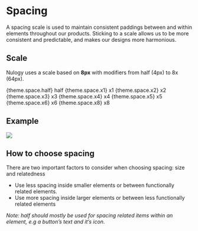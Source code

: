 
# Spacing

A spacing scale is used to maintain consistent paddings between and within elements throughout our products. Sticking to a scale allows us to be more consistent and predictable, and makes our designs more harmonious.

## Scale

Nulogy uses a scale based on **8px** with modifiers from half (4px) to 8x (64px).

<Flex maxWidth={COPY_WIDTH} m="0 auto" justifyContent="space-between">
  <Box>
    <Flex height="64px" verticalAlign="bottom" alignItems="flex-end">
      <Box
        bg="lightBlue"
        mx="auto"
        mb="x2"
        height={theme.space.half}
        width={theme.space.half}
      />
    </Flex>
    <Text
      textAlign="center"
      fontSize={{ extraSmall: "small", medium: "medium" }}
      mb="half"
    >
      {theme.space.half}
    </Text>
    <Text textAlign="center" fontSize="small">
      half
    </Text>
  </Box>
  <Box>
    <Flex height="64px" verticalAlign="bottom" alignItems="flex-end">
      <Box
        bg="lightBlue"
        mx="auto"
        mb="x2"
        height={theme.space.x1}
        width={theme.space.x1}
      />
    </Flex>
    <Text
      textAlign="center"
      fontSize={{ extraSmall: "small", medium: "medium" }}
      mb="half"
    >
      {theme.space.x1}
    </Text>
    <Text textAlign="center" fontSize="small">
      x1
    </Text>
  </Box>
  <Box>
    <Flex height="64px" verticalAlign="bottom" alignItems="flex-end">
      <Box
        bg="lightBlue"
        mx="auto"
        mb="x2"
        height={theme.space.x2}
        width={theme.space.x2}
      />
    </Flex>
    <Text
      textAlign="center"
      fontSize={{ extraSmall: "small", medium: "medium" }}
      mb="half"
    >
      {theme.space.x2}
    </Text>
    <Text textAlign="center" fontSize="small">
      x2
    </Text>
  </Box>
  <Box>
    <Flex height="64px" verticalAlign="bottom" alignItems="flex-end">
      <Box
        bg="lightBlue"
        mx="auto"
        mb="x2"
        height={theme.space.x3}
        width={theme.space.x3}
      />
    </Flex>
    <Text
      textAlign="center"
      fontSize={{ extraSmall: "small", medium: "medium" }}
      mb="half"
    >
      {theme.space.x3}
    </Text>
    <Text textAlign="center" fontSize="small">
      x3
    </Text>
  </Box>
  <Box>
    <Flex height="64px" verticalAlign="bottom" alignItems="flex-end">
      <Box
        bg="lightBlue"
        mx="auto"
        mb="x2"
        height={theme.space.x4}
        width={theme.space.x4}
      />
    </Flex>
    <Text
      textAlign="center"
      fontSize={{ extraSmall: "small", medium: "medium" }}
      mb="half"
    >
      {theme.space.x4}
    </Text>
    <Text textAlign="center" fontSize="small">
      x4
    </Text>
  </Box>
  <Box>
    <Flex height="64px" verticalAlign="bottom" alignItems="flex-end">
      <Box
        bg="lightBlue"
        mx="auto"
        mb="x2"
        height={theme.space.x5}
        width={theme.space.x5}
      />
    </Flex>
    <Text
      textAlign="center"
      fontSize={{ extraSmall: "small", medium: "medium" }}
      mb="half"
    >
      {theme.space.x5}
    </Text>
    <Text textAlign="center" fontSize="small">
      x5
    </Text>
  </Box>
  <Box>
    <Flex height="64px" verticalAlign="bottom" alignItems="flex-end">
      <Box
        bg="lightBlue"
        mx="auto"
        mb="x2"
        height={theme.space.x6}
        width={theme.space.x6}
      />
    </Flex>
    <Text
      textAlign="center"
      fontSize={{ extraSmall: "small", medium: "medium" }}
      mb="half"
    >
      {theme.space.x6}
    </Text>
    <Text textAlign="center" fontSize="small">
      x6
    </Text>
  </Box>
  <Box>
    <Flex height="64px" verticalAlign="bottom" alignItems="flex-end">
      <Box
        bg="lightBlue"
        mx="auto"
        mb="x2"
        height={theme.space.x8}
        width={theme.space.x8}
      />
    </Flex>
    <Text
      textAlign="center"
      fontSize={{ extraSmall: "small", medium: "medium" }}
      mb="half"
    >
      {theme.space.x8}
    </Text>
    <Text textAlign="center" fontSize="small">
      x8
    </Text>
  </Box>
</Flex>

## Example

<Box maxWidth={COPY_WIDTH} m="0 auto">
  <img src="images/spacing-anatomy.png" />
</Box>

## How to choose spacing

There are two important factors to consider when choosing spacing: size and relatedness

- Use less spacing inside smaller elements or between functionally related elements.
- Use more spacing inside larger elements or between less functionally related elements

_Note: half should mostly be used for spacing related items within an element, e.g a button’s text and it’s icon._
